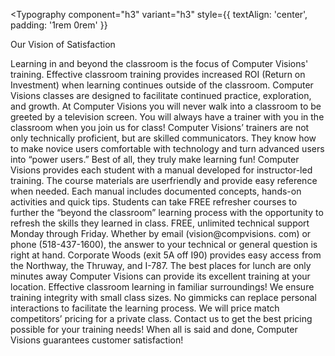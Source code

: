 
<Typography
  component="h3"
  variant="h3"
  style={{ textAlign: 'center', padding: '1rem 0rem' }}
>
  Our Vision of Satisfaction
</Typography>

<SatisfactionStepsContainer>

<SatisfactionStep step="1" title="The Learning Process">
  Learning in and beyond the classroom is the focus of Computer Visions'
  training. Effective classroom training provides increased ROI (Return on
  Investment) when learning continues outside of the classroom. Computer Visions
  classes are designed to facilitate continued practice, exploration, and
  growth.
</SatisfactionStep>

<SatisfactionStep step="2" title="Certified Trainers">
  At Computer Visions you will never walk into a classroom to be greeted by a
  television screen. You will always have a trainer with you in the classroom
  when you join us for class! Computer Visions’ trainers are not only
  technically proficient, but are skilled communicators. They know how to make
  novice users comfortable with technology and turn advanced users into “power
  users.” Best of all, they truly make learning fun!
</SatisfactionStep>

<SatisfactionStep step="3" title="Quality Training Materials">
  Computer Visions provides each student with a manual developed for
  instructor-led training. The course materials are userfriendly and provide
  easy reference when needed. Each manual includes documented concepts, hands-on
  activities and quick tips.
</SatisfactionStep>

<SatisfactionStep step="4" title="Free Course Retakes">
  Students can take FREE refresher courses to further the “beyond the classroom”
  learning process with the opportunity to refresh the skills they learned in
  class.
</SatisfactionStep>

<SatisfactionStep step="5" title="Computer Time">
  FREE, unlimited technical support Monday through Friday. Whether by email
  (vision@compvisions. com) or phone (518-437-1600), the answer to your
  technical or general question is right at hand.
</SatisfactionStep>

<SatisfactionStep step="6" title="Concenient Location">
  Corporate Woods (exit 5A off I90) provides easy access from the Northway, the
  Thruway, and I-787. The best places for lunch are only minutes away
</SatisfactionStep>

<SatisfactionStep step="7" title="Training at YOUR Location">
  Computer Visions can provide its excellent training at your location.
  Effective classroom learning in familiar surroundings!
</SatisfactionStep>

<SatisfactionStep step="8" title="Class Size">
  We ensure training integrity with small class sizes. No gimmicks can replace
  personal interactions to facilitate the learning process.
</SatisfactionStep>

<SatisfactionStep step="9" title="Help Desk: FREE">
  We will price match competitors’ pricing for a private class. Contact us to
  get the best pricing possible for your training needs!
</SatisfactionStep>

<SatisfactionStep step="10" title="Training Guarantee">
  When all is said and done, Computer Visions guarantees customer satisfaction!
</SatisfactionStep>

</SatisfactionStepsContainer>
